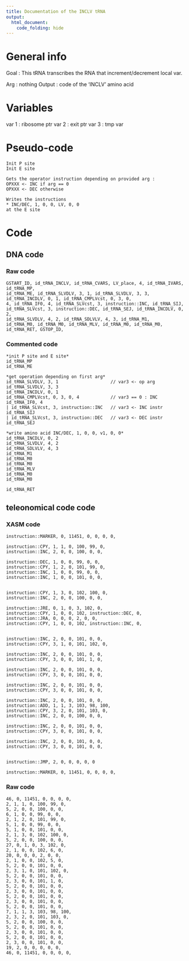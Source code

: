 ```yaml
---
title: Documentation of the INCLV tRNA
output: 
  html_document:
    code_folding: hide
---
```



# General info

Goal : This tRNA transcribes the RNA that increment/decrement local var.


Arg : nothing
Output : code of the 'INCLV' amino acid

# Variables

var 1 : ribosome ptr
var 2 : exit ptr
var 3 : tmp var

# Pseudo-code

```pseudo
Init P site
Init E site

Gets the operator instruction depending on provided arg :
OPXXX <- INC if arg == 0
OPXXX <- DEC otherwise

Writes the instructions
* INC/DEC, 1, 0, 0, LV, 0, 0
at the E site
```

# Code

## DNA code

### Raw code

```DNA
GSTART_ID, id_tRNA_INCLV, id_tRNA_CVARS, LV_place, 4, id_tRNA_IVARS, id_tRNA_MP, 
id_tRNA_ME, id_tRNA_SLVDLV, 3, 1, id_tRNA_SLVDLV, 3, 3, 
id_tRNA_INCDLV, 0, 1, id_tRNA_CMPLVcst, 0, 3, 0, 
4, id_tRNA_IF0, 4, id_tRNA_SLVcst, 3, instruction::INC, id_tRNA_SIJ, 
id_tRNA_SLVcst, 3, instruction::DEC, id_tRNA_SEJ, id_tRNA_INCDLV, 0, 2, 
id_tRNA_SLVDLV, 4, 2, id_tRNA_SDLVLV, 4, 3, id_tRNA_M1, 
id_tRNA_M0, id_tRNA_M0, id_tRNA_MLV, id_tRNA_M0, id_tRNA_M0, id_tRNA_RET, GSTOP_ID, 
```


### Commented code


```pseudoDNA
*init P site and E site*
id_tRNA_MP
id_tRNA_ME 

*get operation depending on first arg*
id_tRNA_SLVDLV, 3, 1                    // var3 <- op arg
id_tRNA_SLVDLV, 3, 3
id_tRNA_INCDLV, 0, 1
id_tRNA_CMPLVcst, 0, 3, 0, 4            // var3 == 0 : INC
id_tRNA_IF0, 4
| id_tRNA_SLVcst, 3, instruction::INC   // var3 <- INC instr
id_tRNA_SIJ
| id_tRNA_SLVcst, 3, instruction::DEC   // var3 <- DEC instr
id_tRNA_SEJ

*write amino acid INC/DEC, 1, 0, 0, v1, 0, 0*
id_tRNA_INCDLV, 0, 2
id_tRNA_SLVDLV, 4, 2
id_tRNA_SDLVLV, 4, 3
id_tRNA_M1
id_tRNA_M0
id_tRNA_M0
id_tRNA_MLV
id_tRNA_M0
id_tRNA_M0

id_tRNA_RET
```


## teleonomical code code

### XASM code

```XASM
instruction::MARKER, 0, 11451, 0, 0, 0, 0,

instruction::CPY, 1, 1, 0, 100, 99, 0,
instruction::INC, 2, 0, 0, 100, 0, 0,

instruction::DEC, 1, 0, 0, 99, 0, 0,
instruction::CPY, 1, 2, 0, 101, 99, 0,
instruction::INC, 1, 0, 0, 99, 0, 0,
instruction::INC, 1, 0, 0, 101, 0, 0,


instruction::CPY, 1, 3, 0, 102, 100, 0,
instruction::INC, 2, 0, 0, 100, 0, 0,

instruction::JRE, 0, 1, 0, 3, 102, 0,
instruction::CPY, 1, 0, 0, 102, instruction::DEC, 0,
instruction::JRA, 0, 0, 0, 2, 0, 0,
instruction::CPY, 1, 0, 0, 102, instruction::INC, 0,


instruction::INC, 2, 0, 0, 101, 0, 0,
instruction::CPY, 3, 1, 0, 101, 102, 0,

instruction::INC, 2, 0, 0, 101, 0, 0,
instruction::CPY, 3, 0, 0, 101, 1, 0,

instruction::INC, 2, 0, 0, 101, 0, 0,
instruction::CPY, 3, 0, 0, 101, 0, 0,

instruction::INC, 2, 0, 0, 101, 0, 0,
instruction::CPY, 3, 0, 0, 101, 0, 0,

instruction::INC, 2, 0, 0, 101, 0, 0,
instruction::ADD, 1, 1, 3, 103, 98, 100,
instruction::CPY, 3, 2, 0, 101, 103, 0,
instruction::INC, 2, 0, 0, 100, 0, 0,

instruction::INC, 2, 0, 0, 101, 0, 0,
instruction::CPY, 3, 0, 0, 101, 0, 0,

instruction::INC, 2, 0, 0, 101, 0, 0,
instruction::CPY, 3, 0, 0, 101, 0, 0,


instruction::JMP, 2, 0, 0, 0, 0, 0

instruction::MARKER, 0, 11451, 0, 0, 0, 0,
```

### Raw code

```RAW
46, 0, 11451, 0, 0, 0, 0,
2, 1, 1, 0, 100, 99, 0,
5, 2, 0, 0, 100, 0, 0,
6, 1, 0, 0, 99, 0, 0,
2, 1, 2, 0, 101, 99, 0,
5, 1, 0, 0, 99, 0, 0,
5, 1, 0, 0, 101, 0, 0,
2, 1, 3, 0, 102, 100, 0,
5, 2, 0, 0, 100, 0, 0,
27, 0, 1, 0, 3, 102, 0,
2, 1, 0, 0, 102, 6, 0,
20, 0, 0, 0, 2, 0, 0,
2, 1, 0, 0, 102, 5, 0,
5, 2, 0, 0, 101, 0, 0,
2, 3, 1, 0, 101, 102, 0,
5, 2, 0, 0, 101, 0, 0,
2, 3, 0, 0, 101, 1, 0,
5, 2, 0, 0, 101, 0, 0,
2, 3, 0, 0, 101, 0, 0,
5, 2, 0, 0, 101, 0, 0,
2, 3, 0, 0, 101, 0, 0,
5, 2, 0, 0, 101, 0, 0,
7, 1, 1, 3, 103, 98, 100,
2, 3, 2, 0, 101, 103, 0,
5, 2, 0, 0, 100, 0, 0,
5, 2, 0, 0, 101, 0, 0,
2, 3, 0, 0, 101, 0, 0,
5, 2, 0, 0, 101, 0, 0,
2, 3, 0, 0, 101, 0, 0,
19, 2, 0, 0, 0, 0, 0,
46, 0, 11451, 0, 0, 0, 0,
```
